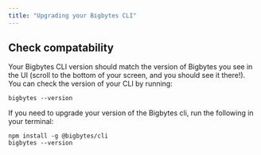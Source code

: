 ```yaml
---
title: "Upgrading your Bigbytes CLI"
---
```


## Check compatability[](#check-compatability "Direct link to Check compatability")

Your Bigbytes CLI version should match the version of Bigbytes you see in the UI (scroll to the bottom of your screen, and you should see it there!). You can check the version of your CLI by running:

```
bigbytes --version

```

If you need to upgrade your version of the Bigbytes cli, run the following in your terminal:

```
npm install -g @bigbytes/cli
bigbytes --version

```